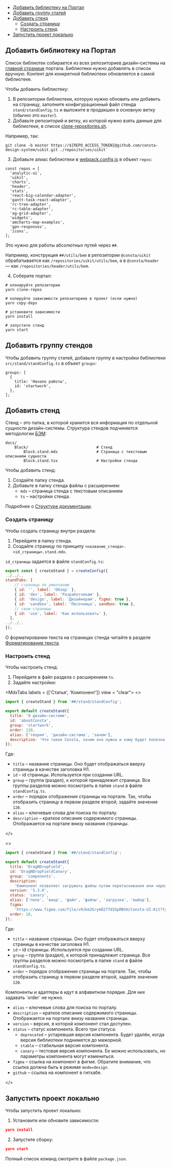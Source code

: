 
<MdxMenu>

- [Добавить библиотеку на Портал](#добавить-библиотеку-на-портал)
- [Добавить группу статей](#добавить-группу-статей)
- [Добавить стенд](#добавить-стенд)
  - [Создать страницу](#создать-страницу)
  - [Настроить стенд](#настроить-стенд)
- [Запустить проект локально](#запустить-проект-локально)

</MdxMenu>

## Добавить библиотеку на Портал

Список библиотек собирается из всех репозиториев дизайн-системы на [главной странице](##LIBS) портала. Библиотеки нужно добавлять в список вручную. Контент для конкретной библиотеки обновляется в самой библиотеке.

Чтобы добавить библиотеку:

1. В репозитории библиотеки, которую нужно обновить или добавить на страницу, заполните конфигурационный файл стенда `stand/standConfig.ts` и выложите в продакшен в основную ветку (обычно это `master`).
2. Добавьте репозиторий и ветку, из которой нужно взять данные для библиотеки, в список [clone-repositories.sh](https://github.com/consta-design-system/portal/blob/master/clone-repositories.sh).

Например, так:

```tsx
git clone -b master https://${REPO_ACCESS_TOKEN}@github.com/consta-design-system/uikit.git ./repositories/uikit`
```

3. Добавьте алиас библиотеки в [webpack.config.js](https://github.com/consta-design-system/portal/blob/master/webpack.config.js) в объект `repos`:

```tsx
const repos = [
  'analytic-ui',
  'uikit',
  'charts',
  'header',
  'stats',
  'react-big-calendar-adapter',
  'gantt-task-react-adapter',
  'rc-tree-adapter',
  'rc-table-adapter',
  'ag-grid-adapter',
  'widgets',
  'amcharts-map-examples',
  'gpn-responses',
  'icons',
];
```

Это нужно для работы абсолютных путей через `##`.

Например, конструкция `##/utils/bem` в репозитории `@consta/uikit` обрабатывается как `/repositories/uikit/utils/bem`, а в `@consta/header` — как `/repositories/header/utils/bem`.

4. Соберите портал:

```tsx
# клонируйте репозитории
yarn clone-repos

# копируйте зависимости репозиториев в проект (если нужно)
yarn copy-deps

# установите зависимости
yarn install

# запустите стенд
yarn start
```

## Добавить группу стендов

Чтобы добавить группу статей, добавьте группу в настройки библиотеки `src/stand/standConfig.ts` в объект `groups`:

```tsx
groups: [
  {
    title: 'Начало работы',
    id: 'startwork',
  },
];
```

## Добавить стенд

Стенд – это папка, в которой хранится вся информация по отдельной сущности дизайн-системы. Структура стендов подчиняется методологии [БЭМ](##LIBS.LIB.STAND/lib:portal/stand:contributers-componentguide):

```tsx
docs/
    Block/                              # Стенд
        Block.stand.mdx                 # Страница с текстовым описанием сущности
        Block.stand.tsx                 # Настройки стенда
```

Чтобы добавить стенд:

1. Создайте папку стенда.
2. Добавьте в папку стенда файлы с расширением:
   - `mdx` – страница стенда с текстовым описанием
   - `ts` – настройки стенда.

Подробнее о [Структуре документации](##LIBS.LIB.STAND/lib:portal/stand:portal-documentation-structure).

### Создать страницу

Чтобы создать страницу внутри раздела:

1. Перейдите в папку стенда.
2. Создайте страницу по принципу `<название_стенда>.<id_страницы>.stand.mdx`.

`id_страницы` задается в файле `standConfig.ts`:

```jsx
export const { createStand } = createConfig({
../../..
standTabs: [
    // страницы по умолчанию
    { id: '', label: 'Обзор' },
    { id: 'dev', label: 'Разработчикам' },
    { id: 'design', label: 'Дизайнерам', figma: true },
    { id: 'sandbox', label: 'Песочница', sandbox: true },
    // свои страницы
    { id: 'use', label: 'Как использовать' },
  ],
../../..
});
```

О форматировании текста на страницах стенда читайте в разделе [Форматирование текста](##LIBS.LIB.STAND/lib:portal/stand:portal-formatting-rules).

### Настроить стенд

Чтобы настроить стенд:

1. Перейдите в файл раздела с расширением `ts`.
2. Задайте настройки:

<MdxTabs labels = {['Статья', 'Компонент']} view = "clear">
<>

```jsx
import { createStand } from '##/stand/standConfig';

export default createStand({
  title: 'О дизайн-системе',
  id: 'aboutConsta',
  group: 'startwork',
  order: 120,
  alias: ['теория', 'дизайн-система', 'зачем'],
  description: 'Что такое Consta, зачем она нужна и кому будет полезна',
});
```

Где:

- `title` – название страницы. Оно будет отображаться вверху страницы в качестве заголовка H1.
- `id` – id страницы. Используется при создании URL.
- `group` – группа (раздел), к которой принадлежит страница. Все группы разделов можно посмотреть в папке `stand` в файле `standConfig.ts`.
- `order` – порядок отображения страницы на портале. Так, чтобы отобразить страницу в первом разделе второй, задайте значение `120`.
- `alias` – ключевые слова для поиска по порталу.
- `description` – краткое описание содержимого страницы. Отображается на портале внизу названия страницы.

</>

<>

```jsx
import { createStand } from '##/stand/standConfig';

export default createStand({
  title: 'DragNDropField',
  id: 'DragNDropFieldCanary',
  group: 'components',
  description:
    'Компонент позволяет загружать файлы путем перетаскивания или через диалоговое окно',
  version: '5.3.0',
  status: 'canary',
  alias: ['поле', 'ввод', 'файл', 'файлы', 'загрузка', 'выбор'],
  figma:
    'https://www.figma.com/file/v9Jkm2GrymD277dIGpRBSH/Consta-UI-Kit?type=design&node-id=32774-0&mode=design',
  order: 10,
});
```

Где:

- `title` – название страницы. Оно будет отображаться вверху страницы в качестве заголовка H1.
- `id` – id страницы. Используется при создании URL.
- `group` – группа (раздел), к которой принадлежит страница. Все группы разделов можно посмотреть в папке `stand` в файле `standConfig.ts`.
- `order` – порядок отображения страницы на портале. Так, чтобы отобразить страницу в первом разделе второй, задайте значение `120`.

<MdxInformer status="normal">
  Компоненты и адаптеры в идут в алфавитном порядке. Для них задавать `order` не
  нужно.
</MdxInformer>

- `alias` – ключевые слова для поиска по порталу.
- `description` – краткое описание содержимого страницы. Отображается на портале внизу названия страницы.
- `version` – версия, в которой компонент стал доступен.
- `status` – статус компонента. Всего три статуса:
  - `deprecated` – устаревшая версия компонента. Будет удалён, когда версия библиотеки поднимется до мажорной.
  - `stable` – стабильная версия компонента.
  - `canary` – тестовая версия компонента. Ее можно использовать, но параметры компонента могут измениться.
- `figma` – ссылка на компонент в фигме. Обратите внимание, что ссылка должна быть в режиме `mode=design`.
- `github` – ссылка на компонент в гитхабе.

</>
</MdxTabs>

## Запустить проект локально

Чтобы запустить проект локально:

1. Установите или обновите зависимости:

```json
yarn install
```

2. Запустите сборку:

```json
yarn start
```

Полный список команд смотрите в файле `package.json`.
